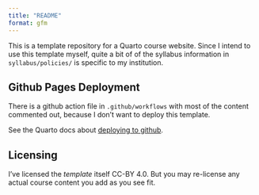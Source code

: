 ```yaml
---
title: "README"
format: gfm
---
```


This is a template repository for a Quarto course website. Since I intend to use this template myself, quite a bit of of the syllabus information in `syllabus/policies/` is specific to my institution.

## Github Pages Deployment

There is a github action file in `.github/workflows` with most of the content commented out, because I don't want to deploy this template.

See the Quarto docs about [deploying to github](https://quarto.org/docs/publishing/github-pages.html).

## Licensing

I've licensed the *template* itself CC-BY 4.0. But you may re-license any actual course content you add as you see fit.
